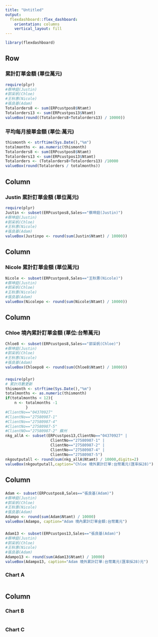 ---
title: "Untitled"
output: 
  flexdashboard::flex_dashboard:
    orientation: columns
    vertical_layout: fill
---

```{r setup, include=FALSE}
library(flexdashboard)
```

Row {data-width=1000}
-----------------------------------------------------------------------
### 累計訂單金額 (單位萬元) {.value-box}
```{r}
require(plyr)
#蔡坤庭(Justin)
#郭采帆(Chloe)
#王秋惠(Nicole)
#張良基(Adam)
Totalorders8 <- sum(ERPcustpos8$Ntamt)
Totalorders13 <- sum(ERPcustpos13$Ntamt)
valueBox(round((Totalorders8+Totalorders13) / 10000))
```


### 平均每月接單金額 (單位:萬元)
```{r}
thismonth <- strftime(Sys.Date(),"%m")
totalmonths <- as.numeric(thismonth) 
Totalorders8 <- sum(ERPcustpos8$Ntamt)
Totalorders13 <- sum(ERPcustpos13$Ntamt)
Totalorders <- (Totalorders8+Totalorders13) /10000
valueBox(round(Totalorders / totalmonths))
```

Column {data-width=200}
-----------------------------------------------------------------------
### Justin 累計訂單金額 (單位萬元) {.value-box}
```{r}
require(plyr)
Justin <- subset(ERPcustpos8,Sales=="蔡坤庭(Justin)")
#蔡坤庭(Justin)
#郭采帆(Chloe)
#王秋惠(Nicole)
#張良基(Adam)
valueBox(Justinpo <- round(sum(Justin$Ntamt) / 10000))
```

Column {data-width=200}
-----------------------------------------------------------------------
### Nicole 累計訂單金額 (單位萬元) {.value-box}
```{r}
Nicole <- subset(ERPcustpos8,Sales=="王秋惠(Nicole)")
#蔡坤庭(Justin)
#郭采帆(Chloe)
#王秋惠(Nicole)
#張良基(Adam)
valueBox(Nicolepo <- round(sum(Nicole$Ntamt) / 10000))
```

Column {data-width=200}
-----------------------------------------------------------------------
### Chloe 境內累計訂單金額 (單位:台幣萬元) {.value-box}
```{r}
Chloe8 <- subset(ERPcustpos8,Sales=="郭采帆(Chloe)")
#蔡坤庭(Justin)
#郭采帆(Chloe)
#王秋惠(Nicole)
#張良基(Adam)
valueBox(Chloepo8 <- round(sum(Chloe8$Ntamt) / 10000))
```

###  {.value-box}
```{r}
require(plyr)
# 累計月數更新
thismonth <- strftime(Sys.Date(),"%m")
totalmonths <- as.numeric(thismonth) 
if(totalmonths < 12){
    n <- totalmonths -1
         } 
#ClientNo=="04370927"
#ClientNo=="27580987-1"
#ClientNo=="27580987-4"
#ClientNo=="27580987-5"
#ClientNO=="27580987-2" 蘇州
nkg_allA <- subset(ERPcustpos13,ClientNo=="04370927" |
                    ClientNo=="27580987-1" |
                    ClientNo=="27580987-2" |
                    ClientNo=="27580987-4" |
                    ClientNo=="27580987-5")
nkgoutputall <- round(sum(nkg_allA$Ntamt) / 10000,digits=2)
valueBox(nkgoutputall,caption="Chloe 境外累計訂單:台幣萬元(匯率採28)")

```

Column {data-width=200}
-----------------------------------------------------------------------
### {.value-box}
```{r}
Adam <- subset(ERPcustpos8,Sales=="張良基(Adam)")
#蔡坤庭(Justin)
#郭采帆(Chloe)
#王秋惠(Nicole)
#張良基(Adam)
Adampo <- round(sum(Adam$Ntamt) / 10000)
valueBox(Adampo, caption="Adam 境內累計訂單金額:台幣萬元")
```

###  {.value-box}
```{r}
Adam13 <- subset(ERPcustpos13,Sales=="張良基(Adam)")
#蔡坤庭(Justin)
#郭采帆(Chloe)
#王秋惠(Nicole)
#張良基(Adam)
Adampo13 <- round(sum(Adam13$Ntamt) / 10000)
valueBox(Adampo13, caption="Adam 境外累計訂單:台幣萬元(匯率採28)元")
```


### Chart A

```{r}

```

Column {data-width=350}
-----------------------------------------------------------------------

### Chart B

```{r}

```

### Chart C

```{r}

```

